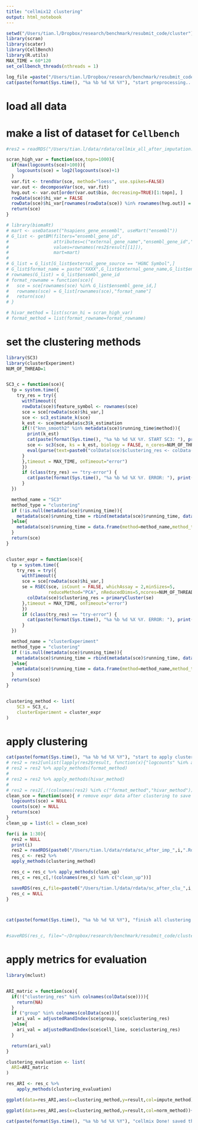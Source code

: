 ```yaml
---
title: "cellmix12 clustering"
output: html_notebook
---
```


```r
setwd("/Users/tian.l/Dropbox/research/benchmark/resubmit_code/cluster")
library(scran)
library(scater)
library(CellBench)
library(R.utils)
MAX_TIME = 60*120
set_cellbench_threads(nthreads = 1)

log_file =paste("/Users/tian.l/Dropbox/research/benchmark/resubmit_code/log_file/clustering_SC",format(Sys.time(), "%a_%b_%d"),".txt",sep = ".")
cat(paste(format(Sys.time(), "%a %b %d %X %Y"), "start preprocessing...\n"), file = log_file, append = TRUE)
```

# load all data 

# make a list of dataset for `Cellbench`

```r
#res2 = readRDS("/Users/tian.l/data/rdata/cellmix_all_after_imputation.Rds")
```


```r
scran_high_var = function(sce,topn=1000){
  if(max(logcounts(sce)>100)){
    logcounts(sce) = log2(logcounts(sce)+1)
  }
  var.fit <- trendVar(sce, method="loess", use.spikes=FALSE)
  var.out <- decomposeVar(sce, var.fit)
  hvg.out <- var.out[order(var.out$bio, decreasing=TRUE)[1:topn], ]
  rowData(sce)$hi_var = FALSE
  rowData(sce)$hi_var[rownames(rowData(sce)) %in% rownames(hvg.out)] = TRUE
  return(sce)
}
```


```r
# library(biomaRt)
# mart <- useDataset("hsapiens_gene_ensembl", useMart("ensembl"))
# G_list <- getBM(filters="ensembl_gene_id",
#                 attributes=c("external_gene_name","ensembl_gene_id","external_gene_source"),
#                 values=rownames(res2$result[[1]]),
#                 mart=mart)
# 
# G_list = G_list[G_list$external_gene_source == "HGNC Symbol",]
# G_list$format_name = paste("XXXX",G_list$external_gene_name,G_list$ensembl_gene_id,sep="_")
# rownames(G_list) = G_list$ensembl_gene_id
# format_rowname = function(sce){
#   sce = sce[rownames(sce) %in% G_list$ensembl_gene_id,]
#   rownames(sce) = G_list[rownames(sce),"format_name"]
#   return(sce)
# }

# hivar_method = list(scran_hi = scran_high_var)
# format_method = list(format_rowname=format_rowname)
```

 

# set the clustering methods

```r
library(SC3)
library(clusterExperiment)
NUM_OF_THREAD=1


SC3_c = function(sce){
  tp = system.time({
    try_res = try({
      withTimeout({
      rowData(sce)$feature_symbol <- rownames(sce)
      sce = sce[rowData(sce)$hi_var,]
      sce <- sc3_estimate_k(sce)
      k_est <- sce@metadata$sc3$k_estimation
      if(!("knn_smooth2" %in% metadata(sce)$running_time$method)){
        print(k_est)
        cat(paste(format(Sys.time(), "%a %b %d %X %Y. START SC3: "), print(paste(colnames(metadata(sce)$running_time),sep=",",collapse=",")),"\n"), file = log_file, append = TRUE)
        sce <- sc3(sce, ks = k_est, biology = FALSE, n_cores=NUM_OF_THREAD,  k_estimator = FALSE, rand_seed=2333333)
        eval(parse(text=paste0("colData(sce)$clustering_res <- colData(sce)$sc3_", k_est, "_clusters")))
      }
      },timeout = MAX_TIME, onTimeout="error")
      })
      if (class(try_res) == "try-error") {
        cat(paste(format(Sys.time(), "%a %b %d %X %Y. ERROR: "), print(try_res),"\n"), file = log_file, append = TRUE)
      }
  })

  method_name = "SC3"
  method_type = "clustering"
  if (!is.null(metadata(sce)$running_time)){
    metadata(sce)$running_time = rbind(metadata(sce)$running_time, data.frame(method=method_name, method_type=method_type, time=unname(tp)[1]))
  }else{
    metadata(sce)$running_time = data.frame(method=method_name,method_type=method_type,time=unname(tp)[1])
  }
  return(sce)
}


cluster_expr = function(sce){
  tp = system.time({
    try_res = try({
      withTimeout({
      sce = sce[rowData(sce)$hi_var,]
      se = RSEC(sce, isCount = FALSE, whichAssay = 2,minSizes=5,
                reduceMethod="PCA", nReducedDims=5,ncores=NUM_OF_THREAD, random.seed=176201)
        colData(sce)$clustering_res = primaryCluster(se)
      },timeout = MAX_TIME, onTimeout="error")
      })
      if (class(try_res) == "try-error") {
        cat(paste(format(Sys.time(), "%a %b %d %X %Y. ERROR: "), print(try_res),"\n"), file = log_file, append = TRUE)
      }
  })

  method_name = "clusterExperiment"
  method_type = "clustering"
  if (!is.null(metadata(sce)$running_time)){
    metadata(sce)$running_time = rbind(metadata(sce)$running_time, data.frame(method=method_name, method_type=method_type, time=unname(tp)[1]))
  }else{
    metadata(sce)$running_time = data.frame(method=method_name,method_type=method_type,time=unname(tp)[1])
  }
  return(sce)
}


clustering_method <- list(
    SC3 = SC3_c,
    clusterExperiment = cluster_expr
)
```


# apply clustering


```r
cat(paste(format(Sys.time(), "%a %b %d %X %Y"), "start to apply clustering methods...\n"), file = log_file, append = TRUE)
# res2 = res2[unlist(lapply(res2$result, function(x){"logcounts" %in% assayNames(x)})),]
# res2 = res2 %>% apply_methods(format_method)
# 
# res2 = res2 %>% apply_methods(hivar_method)
# 
# res2 = res2[,!(colnames(res2) %in% c("format_method","hivar_method"))]
clean_sce = function(sce){ # remove expr data after clustering to save space
  logcounts(sce) = NULL
  counts(sce) = NULL
  return(sce)
}
clean_up = list(cl = clean_sce)

for(i in 1:30){
  res2 = NULL
  print(i)
  res2 = readRDS(paste0("/Users/tian.l/data/rdata/sc_after_imp_",i,".Rds"))
  res_c <- res2 %>%
  apply_methods(clustering_method)

  res_c = res_c %>% apply_methods(clean_up)
  res_c = res_c[,!(colnames(res_c) %in% c("clean_up"))]

  saveRDS(res_c,file=paste0("/Users/tian.l/data/rdata/sc_after_clu_",i,".Rds"))
  res_c = NULL
}



cat(paste(format(Sys.time(), "%a %b %d %X %Y"), "finish all clustering methods...\n"), file = log_file, append = TRUE)
```

```r


```



```r
#saveRDS(res_c, file="~/Dropbox/research/benchmark/resubmit_code/cluster/cellmix_after_clustering_mac.Rds")
```


# apply metrics for evaluation

```r
library(mclust)


ARI_matric = function(sce){
  if(!("clustering_res" %in% colnames(colData(sce)))){
    return(NA)
  }
  if ("group" %in% colnames(colData(sce))){
    ari_val = adjustedRandIndex(sce$group, sce$clustering_res)
  }else{
    ari_val = adjustedRandIndex(sce$cell_line, sce$clustering_res)
  }

  return(ari_val)
}

clustering_evaluation <- list(
  ARI=ARI_matric
)

res_ARI <- res_c %>%
    apply_methods(clustering_evaluation)
```


```r
ggplot(data=res_ARI,aes(x=clustering_method,y=result,col=impute_method))+geom_boxplot()+theme_bw()
```

```r
ggplot(data=res_ARI,aes(x=clustering_method,y=result,col=norm_method))+geom_boxplot()+theme_bw()
```



```r
cat(paste(format(Sys.time(), "%a %b %d %X %Y"), "cellmix Done! saved the result to file.\n"), file = log_file, append = TRUE)
```



